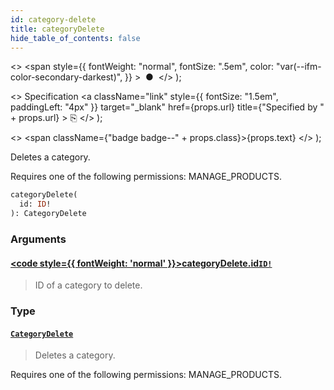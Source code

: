 ```yaml
---
id: category-delete
title: categoryDelete
hide_table_of_contents: false
---
```


  <>
    <span
      style={{
        fontWeight: "normal",
        fontSize: ".5em",
        color: "var(--ifm-color-secondary-darkest)",
      }}
    >
      &nbsp;●&nbsp;
    </span>
  </>
);

  <>
    Specification
    <a
      className="link"
      style={{ fontSize: "1.5em", paddingLeft: "4px" }}
      target="\_blank"
      href={props.url}
      title={"Specified by " + props.url}
    >
      ⎘
    </a>
  </>
);

  <>
    <span className={"badge badge--" + props.class}>{props.text}</span>
  </>
);

Deletes a category.

Requires one of the following permissions: MANAGE_PRODUCTS.

```graphql
categoryDelete(
  id: ID!
): CategoryDelete
```

### Arguments

#### [<code style={{ fontWeight: 'normal' }}>categoryDelete.<b>id</b></code>](#)<Bullet />[`ID!`](../../api-reference/scalars/id) <Badge class="secondary" text="non-null"/> <Badge class="secondary" text="scalar"/>

> ID of a category to delete.

### Type

#### [`CategoryDelete`](../../api-reference/objects/category-delete) <Badge class="secondary" text="object"/>

> Deletes a category.

Requires one of the following permissions: MANAGE_PRODUCTS.

>
